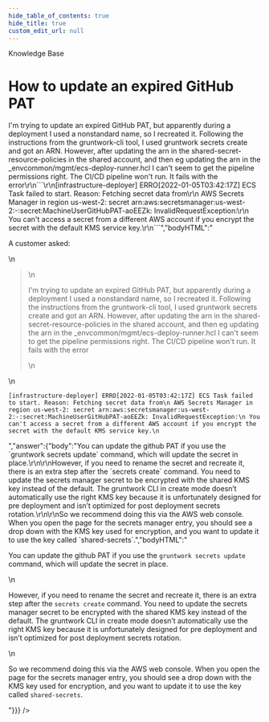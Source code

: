 ```yaml
---
hide_table_of_contents: true
hide_title: true
custom_edit_url: null
---
```



<head>
  <link rel="canonical" href="https://github.com/gruntwork-io/knowledge-base/discussions/121" />
</head>

<CenterLayout>
<span className="searchCategory">Knowledge Base</span>
<h1>How to update an expired GitHub PAT</h1>
<GitHub discussion={{"id":"D_kwDOF8slf84AObtU","number":121,"author":{"login":"zackproser"},"title":"How to update an expired GitHub PAT","body":"A customer asked: \r\n> I'm trying to update an expired GitHub PAT, but apparently during a deployment I used a nonstandard name, so I recreated it. Following the instructions from the gruntwork-cli tool, I used gruntwork secrets create and got an ARN. However, after updating the arn in the shared-secret-resource-policies in the shared account, and then eg updating the arn in the _envcommon/mgmt/ecs-deploy-runner.hcl I can't seem to get the pipeline permissions right. The CI/CD pipeline won't run. It fails with the error\r\n```\r\n[infrastructure-deployer] ERRO[2022-01-05T03:42:17Z] ECS Task failed to start. Reason: Fetching secret data from\r\n AWS Secrets Manager in region us-west-2: secret arn:aws:secretsmanager:us-west-2:-:secret:MachineUserGitHubPAT-aoEEZk: InvalidRequestException:\r\n You can't access a secret from a different AWS account if you encrypt the secret with the default KMS service key.\r\n```","bodyHTML":"<p dir=\"auto\">A customer asked:</p>\n<blockquote>\n<p dir=\"auto\">I'm trying to update an expired GitHub PAT, but apparently during a deployment I used a nonstandard name, so I recreated it. Following the instructions from the gruntwork-cli tool, I used gruntwork secrets create and got an ARN. However, after updating the arn in the shared-secret-resource-policies in the shared account, and then eg updating the arn in the _envcommon/mgmt/ecs-deploy-runner.hcl I can't seem to get the pipeline permissions right. The CI/CD pipeline won't run. It fails with the error</p>\n</blockquote>\n<div class=\"snippet-clipboard-content notranslate position-relative overflow-auto\" data-snippet-clipboard-copy-content=\"[infrastructure-deployer] ERRO[2022-01-05T03:42:17Z] ECS Task failed to start. Reason: Fetching secret data from\n AWS Secrets Manager in region us-west-2: secret arn:aws:secretsmanager:us-west-2:-:secret:MachineUserGitHubPAT-aoEEZk: InvalidRequestException:\n You can't access a secret from a different AWS account if you encrypt the secret with the default KMS service key.\"><pre class=\"notranslate\"><code class=\"notranslate\">[infrastructure-deployer] ERRO[2022-01-05T03:42:17Z] ECS Task failed to start. Reason: Fetching secret data from\n AWS Secrets Manager in region us-west-2: secret arn:aws:secretsmanager:us-west-2:-:secret:MachineUserGitHubPAT-aoEEZk: InvalidRequestException:\n You can't access a secret from a different AWS account if you encrypt the secret with the default KMS service key.\n</code></pre></div>","answer":{"body":"You can update the github PAT if you use the `gruntwork secrets update` command, which will update the secret in place.\r\n\r\nHowever, if you need to rename the secret and recreate it, there is an extra step after the `secrets create` command. You need to update the secrets manager secret to be encrypted with the shared KMS key instead of the default. The gruntwork CLI in create mode doesn’t automatically use the right KMS key because it is unfortunately designed for pre deployment and isn’t optimized for post deployment secrets rotation.\r\n\r\nSo we recommend doing this via the AWS web console. When you open the page for the secrets manager entry, you should see a drop down with the KMS key used for encryption, and you want to update it to use the key called `shared-secrets`.","bodyHTML":"<p dir=\"auto\">You can update the github PAT if you use the <code class=\"notranslate\">gruntwork secrets update</code> command, which will update the secret in place.</p>\n<p dir=\"auto\">However, if you need to rename the secret and recreate it, there is an extra step after the <code class=\"notranslate\">secrets create</code> command. You need to update the secrets manager secret to be encrypted with the shared KMS key instead of the default. The gruntwork CLI in create mode doesn’t automatically use the right KMS key because it is unfortunately designed for pre deployment and isn’t optimized for post deployment secrets rotation.</p>\n<p dir=\"auto\">So we recommend doing this via the AWS web console. When you open the page for the secrets manager entry, you should see a drop down with the KMS key used for encryption, and you want to update it to use the key called <code class=\"notranslate\">shared-secrets</code>.</p>"}}} />

</CenterLayout>
  

<!-- ##DOCS-SOURCER-START
{
  "sourcePlugin": "github-discussions",
  "hash": "6434f1f254e0adac80d50a52ca2ae45f"
}
##DOCS-SOURCER-END -->
